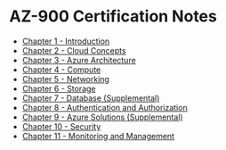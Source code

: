 # AZ-900 Certification Notes
* [Chapter 1 - Introduction](/posts/azure/az-900/chapter1/chapter1-introduction)
* [Chapter 2 - Cloud Concepts](/posts/azure/az-900/chapter2/chapter2-language-of-cloud-computing)
* [Chapter 3 - Azure Architecture](/posts/azure/az-900/chapter3/chapter3-regions-and-availability-zones)
* [Chapter 4 - Compute](/posts/azure/az-900/chapter4/chapter4-virtual-machines)
* [Chapter 5 - Networking](/posts/azure/az-900/chapter5/chapter5-virtual-network)
* [Chapter 6 - Storage](/posts/azure/az-900/chapter6/chapter6-introduction)
* [Chapter 7 - Database (Supplemental)](/posts/azure/az-900/chapter7/chapter7-cosmos-db)
* [Chapter 8 - Authentication and Authorization](/posts/azure/az-900/chapter8/chapter8-identity-services)
* [Chapter 9 - Azure Solutions (Supplemental)](/posts/azure/az-900/chapter9/chapter9-iot)
* [Chapter 10 - Security](/posts/azure/az-900/chapter10/chapter10-defense-in-depth)
* [Chapter 11 - Monitoring and Management](/posts/azure/az-900/chapter11/chapter11-governance)